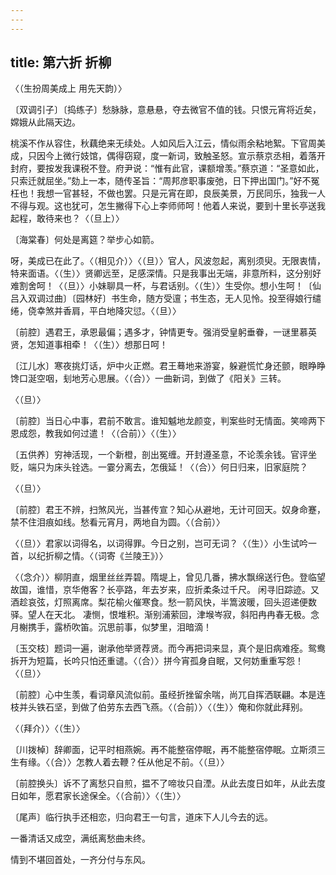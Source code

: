 ```yaml
---
---
---
```

title: 第六折 折柳
---



〈（生扮周美成上 用先天韵）〉

〔双调引子〕〔捣练子〕愁脉脉，意悬悬，夺去微官不值的钱。只恨元宵将近矣，嫦娥从此隔天边。

桃溪不作从容住，秋藕绝来无续处。人如风后入江云，情似雨余粘地絮。下官周美成，只因今上微行妓馆，偶得窃窥，度一新词，致触圣怒。宣示蔡京丞相，着落开封府，要按发我课税不登。府尹说：“惟有此官，课额增羡。”蔡京道：“圣意如此，只索迁就屈坐。”劾上一本，随传圣旨：“周邦彦职事废弛，日下押出国门。”好不冤枉也！我想一官甚轻，不做也罢。只是元宵在即，良辰美景，万民同乐，独我一人不得与观。这也犹可，怎生撇得下心上李师师呵！他着人来说，要到十里长亭送我起程，敢待来也？〈（旦上）〉

〔海棠春〕何处是离筵？举步心如箭。

呀，美成已在此了。〈（相见介）〉〈（旦）〉官人，风波忽起，离别须臾。无限衷情，特来面语。〈（生）〉贤卿远至，足感深情。只是我事出无端，非意所料，这分别好难割舍呵！〈（旦）〉小妹聊具一杯，与君话别。〈（生）〉生受你。想小生呵！〔仙吕入双调过曲〕〔园林好〕书生命，随方受邅；书生态，无人见怜。投至得娘行缱绻，侥幸煞并香肩，平白地降灾愆。〈（旦）〉

〔前腔〕遇君王，承恩最偏；遇多才，钟情更专。强消受皇躬垂眷，一谜里慕英贤，怎知道事相牵！〈（生）〉想那日呵！

〔江儿水〕寒夜挑灯话，炉中火正燃。君王蓦地来游宴，躲避慌忙身还颤，眼睁睁馋口涎空咽，刬地芳心思展。〈（合）〉一曲新词，到做了《阳关》三转。

〈（旦）〉

〔前腔〕当日心中事，君前不敢言。谁知魆地龙颜变，判案些时无情面。笑啼两下恩成怨，教我如何过遣！〈（合前）〉〈（生）〉

〔五供养〕穷神活现，一个新橙，剖出冤缠。开封遵圣意，不论羡余钱。官评坐贬，端只为床头铨选。一霎分离去，怎俄延！〈（合）〉何日归来，旧家庭院？

〈（旦）〉

〔前腔〕君王不辨，扫煞风光，当甚传宣？知心从避地，无计可回天。奴身命蹇，禁不住泪痕如线。愁看元宵月，两地自为圆。〈（合前）〉

〈（旦）〉君家以词得名，以词得罪。今日之别，岂可无词？〈（生）〉小生试吟一首，以纪折柳之情。〈（词寄《兰陵王》）〉

〈（念介）〉柳阴直，烟里丝丝弄碧。隋堤上，曾见几番，拂水飘绵送行色。登临望故国，谁惜，京华倦客？长亭路，年去岁来，应折柔条过千尺。 闲寻旧踪迹。又酒趁哀弦，灯照离席。梨花榆火催寒食。愁一箭风快，半篙波暖，回头迢递便数驿。望人在天北。 凄恻，恨堆积。渐别浦萦回，津堠岑寂，斜阳冉冉春无极。念月榭携手，露桥吹笛。沉思前事，似梦里，泪暗滴！

〔玉交枝〕题词一遍，谢承他举贤荐贤。而今再把词来显，真个是旧病难痊。鸳鸯拆开为短篇，长吟只怕还重谴。〈（合）〉拼今宵孤身自眠，又何妨重重写怨！〈（旦）〉

〔前腔〕心中生羡，看词章风流似前。虽经折挫留余喘，尚兀自挥洒联翩。本是连枝并头铁石坚，到做了伯劳东去西飞燕。〈（合前）〉〈（生）〉俺和你就此拜别。

〈（拜介）〉〈（生）〉

〔川拨棹〕辞卿面，记平时相燕婉。再不能整宿停眠，再不能整宿停眠。立斯须三生有缘。〈（合）〉怎教人着去鞭？任从他足不前。〈（旦）〉

〔前腔换头〕诉不了离愁只自煎，揾不了啼妆只自湮。从此去度日如年，从此去度日如年，愿君家长途保全。〈（合前）〉〈（生）〉

〔尾声〕临行执手还相恋，归向君王一句言，道床下人儿今去的远。

一番清话又成空，满纸离愁曲未终。

情到不堪回首处，一齐分付与东风。